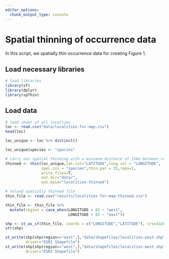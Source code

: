```yaml
---
editor_options: 
  chunk_output_type: console
---
```


# Spatial thinning of occurrence data

In this script, we spatially thin occurrence data for creating Figure 1. 

## Load necessary libraries
```r
# load libraries
library(sf)
library(dplyr)
library(spThin)
```

## Load data
```r
# load sheet of all localties
loc <- read.csv("data/localities-for-map.csv")
head(loc)

loc_unique <- loc %>% distinct()

loc_unique$species <- "species"

# carry out spatial thinning with a minimum distance of 15km between records
thinned <- thin(loc_unique,lat.col="LATITUDE",long.col = "LONGITUDE",
                spec.col = "species",thin.par = 15,reps=1,
                write.files=T, 
                out.dir="data/",
                out.base="localities-thinned")

# reload spatially thinned file
thin_file <- read.csv("results/localities-for-map-thinned.csv")

thin_file <- thin_file %>%
  mutate(region = case_when(LONGITUDE < 83 ~ "west",
                            LONGITUDE > 83 ~ "east"))

shp <- st_as_sf(thin_file, coords = c("LONGITUDE","LATITUDE"), crs=4326)
str(shp)

st_write(shp[shp$region=="east",],"data/shapefiles/localities-east.shp",
         driver="ESRI Shapefile")
st_write(shp[shp$region=="west",],"data/shapefiles/localities-west.shp",
         driver="ESRI Shapefile")
```
